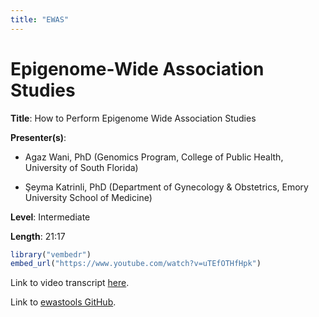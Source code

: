 ```yaml
---
title: "EWAS"
---
```


# Epigenome-Wide Association Studies

**Title**: How to Perform Epigenome Wide Association Studies

**Presenter(s)**:

-   Agaz Wani, PhD (Genomics Program, College of Public Health, University of South Florida)

-   Şeyma Katrinli, PhD (Department of Gynecology & Obstetrics, Emory University School of Medicine)

**Level**: Intermediate

**Length**: 21:17

```r
library("vembedr")
embed_url("https://www.youtube.com/watch?v=uTEfOTHfHpk")
```

Link to video transcript [here](software_ewas_transcript.qmd).

Link to [ewastools GitHub](https://github.com/hhhh5/ewastools).
